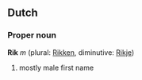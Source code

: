 ==Dutch==
===Proper noun===
'''Rik''' ''m'' (plural: [[Rikken]], diminutive: [[Rikje]])

# mostly male first name